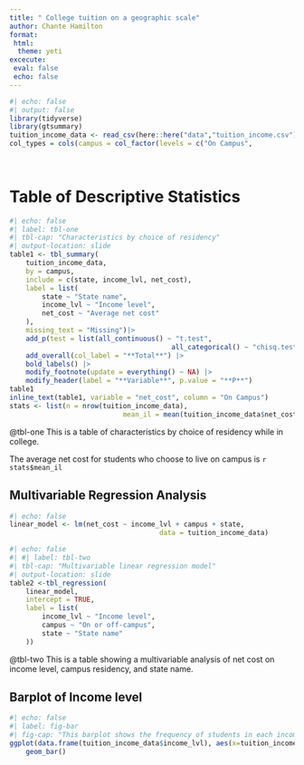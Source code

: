 ```yaml
---
title: " College tuition on a geographic scale"
author: Chante Hamilton
format:
 html:
  theme: yeti
excecute:
 eval: false
 echo: false
---
```



```r
#| echo: false
#| output: false
library(tidyverse)
library(gtsummary)
tuition_income_data <- read_csv(here::here("data","tuition_income.csv"))
col_types = cols(campus = col_factor(levels = c("On Campus",
																								"Off Campus")), income_lvl = col_factor(levels = c("0 to 30000",
																																																	 "30001 to 48000", "48001 to 75000",																																																	 "75001 to 110000", "Over 110000")))
```

# Table of Descriptive Statistics

```r
#| echo: false
#| label: tbl-one
#| tbl-cap: "Characteristics by choice of residency"
#| output-location: slide
table1 <- tbl_summary(
	tuition_income_data,
	by = campus,
	include = c(state, income_lvl, net_cost),
	label = list(
		state ~ "State name",
		income_lvl ~ "Income level",
		net_cost ~ "Average net cost"
	),
	missing_text = "Missing")|>
	add_p(test = list(all_continuous() ~ "t.test",
										all_categorical() ~ "chisq.test")) |>
	add_overall(col_label = "**Total**") |>
	bold_labels() |>
	modify_footnote(update = everything() ~ NA) |>
	modify_header(label = "**Variable**", p.value = "**P**") 
table1
inline_text(table1, variable = "net_cost", column = "On Campus")
stats <- list(n = nrow(tuition_income_data),
							mean_il = mean(tuition_income_data$net_cost, na.rm = TRUE))
```
@tbl-one This is a table of characteristics by choice of residency while in college. 

The average net cost for students who choose to live on campus is `r stats$mean_il`

## Multivariable Regression Analysis 

```r
#| echo: false
linear_model <- lm(net_cost ~ income_lvl + campus + state,
									 data = tuition_income_data)
```

```r
#| echo: false
#| #| label: tbl-two
#| tbl-cap: "Multivariable linear regression model"
#| output-location: slide
table2 <-tbl_regression(
	linear_model,
	intercept = TRUE,
	label = list(
		income_lvl ~ "Income level",
		campus ~ "On or off-campus",
		state ~ "State name"
	))
```
@tbl-two This is a table showing a multivariable analysis of net cost on income level, campus residency, and state name. 

## Barplot of Income level

```r
#| echo: false
#| label: fig-bar
#| fig-cap: "This barplot shows the frequency of students in each income bracket"
ggplot(data.frame(tuition_income_data$income_lvl), aes(x=tuition_income_data$income_lvl)) +
	geom_bar()
```

